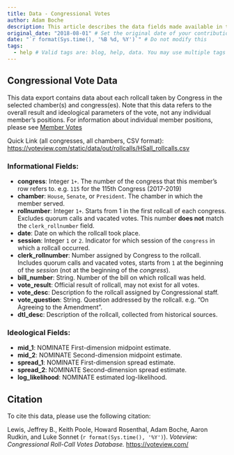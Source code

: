 ```yaml
---
title: Data - Congressional Votes
author: Adam Boche
description: This article describes the data fields made available in the "Congressional Votes" data download
original_date: "2018-08-01" # Set the original date of your contribution in YYYY-MM-DD format here.
date: "`r format(Sys.time(), '%B %d, %Y')`" # Do not modify this
tags:
  - help # Valid tags are: blog, help, data. You may use multiple tags for a post
---
```


## Congressional Vote Data

This data export contains data about each rollcall taken by Congress in the selected chamber(s) and congress(es). Note that this data refers to the overall result and ideological parameters of the vote, not any individual member's positions. For information about individual member positions, please see [Member Votes](/articles/data_help_votes)

Quick Link (all congresses, all chambers, CSV format):
[https://voteview.com/static/data/out/rollcalls/HSall_rollcalls.csv](https://voteview.com/static/data/out/rollcalls/HSall_rollcalls.csv)

### Informational Fields:

* **congress**: Integer `1+`. The number of the congress that this member's row refers to. e.g. `115` for the 115th Congress (2017-2019)
* **chamber**: `House`, `Senate`, or `President`. The chamber in which the member served.
* **rollnumber**: Integer `1+`. Starts from 1 in the first rollcall of each congress. Excludes quorum calls and vacated votes. This number **does not** match the `clerk_rollnumber` field.
* **date**: Date on which the rollcall took place.
* **session**: Integer `1` or `2`. Indicator for which session of the `congress` in which a rollcall occurred.
* **clerk_rollnumber**: Number assigned by Congress to the rollcall. Includes quorum calls and vacated votes, starts from `1` at the beginning of the *session* (not at the beginning of the *congress*). 
* **bill_number**: String. Number of the bill on which rollcall was held.
* **vote_result**: Official result of rollcall, may not exist for all votes.
* **vote_desc**: Description fo the rollcall assigned by Congressional staff.
* **vote_question**: String. Question addressed by the rollcall. e.g. "On Agreeing to the Amendment".
* **dtl_desc**: Description of the rollcall, collected from historical sources.

### Ideological Fields:

* **mid_1**: NOMINATE First-dimension midpoint estimate.
* **mid_2**: NOMINATE Second-dimension midpoint estimate.
* **spread_1**: NOMINATE First-dimension spread estimate.
* **spread_2**: NOMINATE Second-dimension spread estimate.
* **log_likelihood**: NOMINATE estimated log-likelihood.

## Citation

To cite this data, please use the following citation:

Lewis, Jeffrey B., Keith Poole, Howard Rosenthal, Adam Boche, Aaron Rudkin, and Luke Sonnet (`r format(Sys.time(), '%Y')`). *Voteview: Congressional Roll-Call Votes Database.* [https://voteview.com/](https://voteview.com/)

